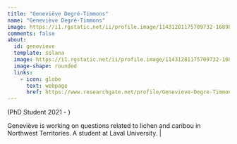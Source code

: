 ---
title: "Geneviève Degré-Timmons"
name: "Geneviève Degré-Timmons"
image: https://i1.rgstatic.net/ii/profile.image/11431281175709732-1689860714934_Q128/Genevieve-Degre-Timmons.jpg
comments: false
about: 
  id: genevieve
  template: solana
  image: https://i1.rgstatic.net/ii/profile.image/11431281175709732-1689860714934_Q128/Genevieve-Degre-Timmons.jpg
  image-shape: rounded
  links: 
    - icon: globe
      text: webpage
      href: https://www.researchgate.net/profile/Genevieve-Degre-Timmons
---

::: {#genevieve}
(PhD Student 2021 - )

Geneviève is working on questions related to lichen and caribou in Northwest Territories. A student at Laval University. \|
:::

